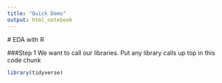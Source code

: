 ```yaml
---
title: "Quick Demo"
output: html_notebook
---
```

 # EDA with R
 
 
 ###Step 1 
 We want to call our libraries. Put any library calls up top in this code chunk



```r
library(tidyverse)

```

